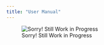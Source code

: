 ```yaml
---
title: "User Manual"
---
```


![Sorry! Still Work in Progress](/images/bugcat wip.gif){fig-align="center"}
